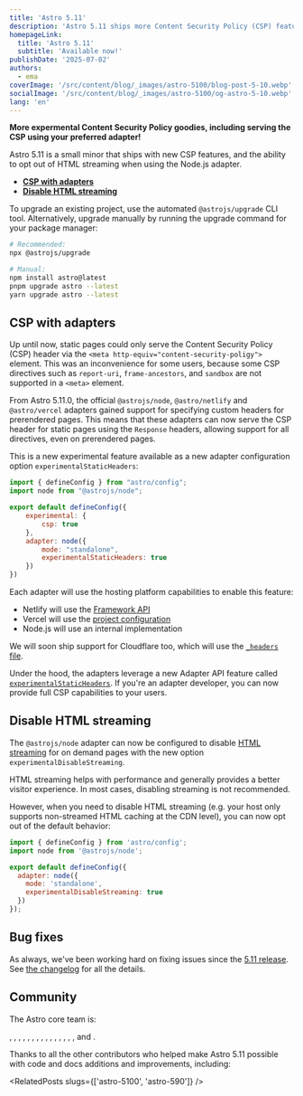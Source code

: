 ```yaml
---
title: 'Astro 5.11'
description: 'Astro 5.11 ships more Content Security Policy (CSP) features, the ability to disable streaming in the Node.js adapter, and more!'
homepageLink:
  title: 'Astro 5.11'
  subtitle: 'Available now!'
publishDate: '2025-07-02'
authors:
  - ema
coverImage: '/src/content/blog/_images/astro-5100/blog-post-5-10.webp'
socialImage: '/src/content/blog/_images/astro-5100/og-astro-5-10.webp'
lang: 'en'
---
```



**More expermental Content Security Policy goodies, including serving the CSP using your preferred adapter!**

Astro 5.11 is a small minor that ships with new CSP features, and the ability to opt out of HTML streaming when using the Node.js adapter.

- [**CSP with adapters**](#csp-with-adapters)
- [**Disable HTML streaming**](#disable-htmml-streaming)

To upgrade an existing project, use the automated `@astrojs/upgrade` CLI tool. Alternatively, upgrade manually by running the upgrade command for your package manager:

```sh
# Recommended:
npx @astrojs/upgrade

# Manual:
npm install astro@latest
pnpm upgrade astro --latest
yarn upgrade astro --latest
```

## CSP with adapters

Up until now, static pages could only serve the Content Security Policy (CSP) header via the `<meta http-equiv="content-security-poligy">` element. This was an inconvenience for some users, because some CSP directives such as `report-uri`, `frame-ancestors`, and `sandbox` are not supported in a `<meta>` element.

From Astro 5.11.0, the official `@astrojs/node`, `@astro/netlify` and `@astro/vercel` adapters gained support for specifying custom headers for prerendered pages. This means that these adapters can now serve the CSP header for static pages using the `Response` headers, allowing support for all directives, even on prerendered pages.

This is a new experimental feature available as a new adapter configuration option `experimentalStaticHeaders`:

```js title="astro.config.mjs" ins={10}
import { defineConfig } from "astro/config";
import node from "@astrojs/node";

export default defineConfig({
    experimental: {
        csp: true
    },
    adapter: node({
        mode: "standalone",
        experimentalStaticHeaders: true
    })
})
```

Each adapter will use the hosting platform capabilities to enable this feature:
- Netlify will use the [Framework API](https://docs.netlify.com/frameworks-api/#headers)
- Vercel will use the [project configuration](https://vercel.com/docs/project-configuration#headers)
- Node.js will use an internal implementation

We will soon ship support for Cloudflare too, which will use the [`_headers` file](https://developers.cloudflare.com/pages/configuration/headers/).

Under the hood, the adapters leverage a new Adapter API feature called [`experimentalStaticHeaders`](https://docs.astro.build/en/reference/adapter-reference/#experimentalstaticheaders). If you're an adapter developer, you can now provide full CSP capabilities to your users.

## Disable HTML streaming

The `@astrojs/node` adapter can now be configured to disable [HTML streaming](https://docs.astro.build/en/guides/on-demand-rendering/#html-streaming) for on demand pages with the new option `experimentalDisableStreaming`.

HTML streaming helps with performance and generally provides a better visitor experience. In most cases, disabling streaming is not recommended.

However, when you need to disable HTML streaming (e.g. your host only supports non-streamed HTML caching at the CDN level), you can now opt out of the default behavior:

```js title="astro.config.mjs" ins={7}
import { defineConfig } from 'astro/config';
import node from '@astrojs/node';

export default defineConfig({
  adapter: node({
    mode: 'standalone',
    experimentalDisableStreaming: true
  })
});
```

## Bug fixes

As always, we've been working hard on fixing issues since the [5.11 release](/blog/astro-590). See [the changelog](https://github.com/withastro/astro/blob/main/packages/astro/CHANGELOG.md) for all the details.

## Community

The Astro core team is:

<Mention name="ben" />, <Mention name="caleb" />, <Mention name="chris" />,
<Mention name="ema" />, <Mention name="erika" />, <Mention name="florian" />,
<Mention name="fred" />, <Mention name="fuzzy" />, <Mention name="hideoo" />,
<Mention name="luiz" />, <Mention name="matt" />, <Mention name="matthew" />,
<Mention name="nate" />, <Mention name="reuben" />, <Mention name="sarah" />,
and <Mention name="yan" />.

Thanks to all the other contributors who helped make Astro 5.11 possible with code and docs additions and improvements, including:



<RelatedPosts slugs={['astro-5100', 'astro-590']} />
